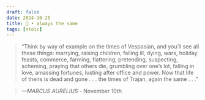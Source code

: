 ```yaml
---
draft: false 
date: 2024-10-25
title: 🗿 • always the same
tags: [stoic]
---
```


>  “Think by way of example on the times of Vespasian, and you’ll see all these things: marrying, raising children, falling ill, dying, wars, holiday feasts, commerce, farming, flattering, pretending, suspecting, scheming, praying that others die, grumbling over one’s lot, falling in love, amassing fortunes, lusting after office and power. Now that life of theirs is dead and gone . . . the times of Trajan, again the same . . .”

> *—MARCUS AURELIUS* - November 10th